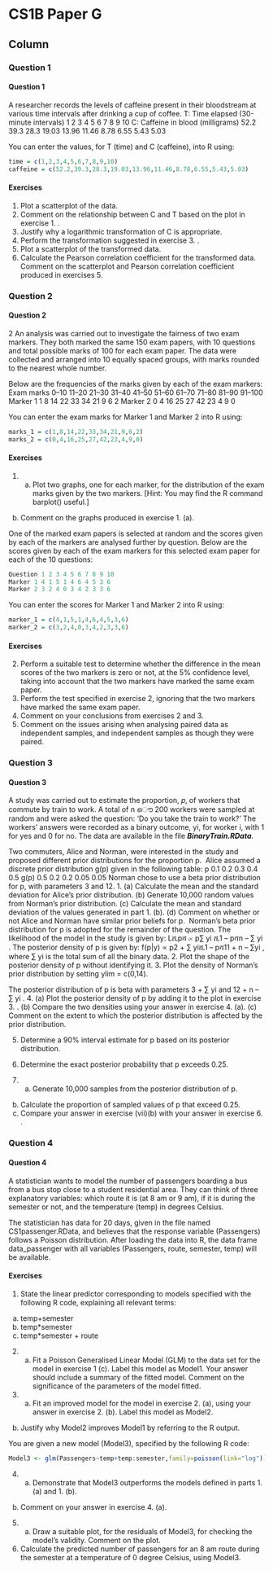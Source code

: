 CS1B Paper G {data-navmenu="R for Actuarial Statistics"}
==============================================================

Column {.tabset}
--------------------------------

### Question 1

<h4>Question  1</h4>

A researcher records the levels of caffeine present in their bloodstream at various time 
intervals after drinking a cup of coffee. 
T: Time elapsed 
(30-minute 
intervals) 
1 2 3 4 5 6 7 8 9 10 
C: Caffeine in 
blood 
(milligrams) 
52.2 39.3 28.3 19.03 13.96 11.46 8.78 6.55 5.43 5.03 
 
You can enter the values, for T (time) and C (caffeine), into R using: 

```r
time = c(1,2,3,4,5,6,7,8,9,10) 
caffeine = c(52.2,39.3,28.3,19.03,13.96,11.46,8.78,6.55,5.43,5.03)
```
#### Exercises

1. Plot a scatterplot of the data. 
2. Comment on the relationship between C and T based on the plot in exercise  1. . 
3. Justify why a logarithmic transformation of C is appropriate. 
4. Perform the transformation suggested in exercise  3. . 
5. Plot a scatterplot of the transformed data. 
6. Calculate the Pearson correlation coefficient for the transformed data. Comment on the scatterplot and Pearson correlation coefficient 
produced in exercises 5.

### Question 2

<h4>Question  2</h4>
2 An analysis was carried out to investigate the fairness of two exam markers. 
They both marked the same 150 exam papers, with 10 questions and total possible marks of 
100 for each exam paper. The data were collected and arranged into 10 equally spaced groups, with marks rounded to the nearest whole number. 

Below are the frequencies of the marks given by each of the exam markers: 
Exam marks 0–10 11–20 21–30 31–40 41–50 51–60 61–70 71–80 81–90 91–100
Marker 1 1 8 14 22 33 34 21 9 6 2 
Marker 2 0 4 16 25 27 42 23 4 9 0 
 
You can enter the exam marks for Marker 1 and Marker 2 into R using: 
```r
marks_1 = c(1,8,14,22,33,34,21,9,6,2) 
marks_2 = c(0,4,16,25,27,42,23,4,9,0)  
```
#### Exercises
1.  (a) Plot two graphs, one for each marker, for the distribution of the exam 
marks given by the two markers. 
[Hint: You may find the R command barplot() useful.] 
(b) Comment on the graphs produced in exercise  1. (a). 


One of the marked exam papers is selected at random and the scores given by each of 
the markers are analysed further by question. Below are the scores given by each of 
the exam markers for this selected exam paper for each of the 10 questions: 
```r
Question 1 2 3 4 5 6 7 8 9 10 
Marker 1 4 1 5 1 4 6 4 5 3 6 
Marker 2 3 2 4 0 3 4 2 3 3 6 
```
You can enter the scores for Marker 1 and Marker 2 into R using: 

```r
marker_1 = c(4,1,5,1,4,6,4,5,3,6) 
marker_2 = c(3,2,4,0,3,4,2,3,3,6) 
```

#### Exercises

2. Perform a suitable test to determine whether the difference in the mean scores of the two markers is zero or not, at the 5% confidence level, taking into 
account that the two markers have marked the same exam paper. 
3. Perform the test specified in exercise 2, ignoring that the two markers have marked the same exam paper. 
4.  Comment on your conclusions from exercises 2 and 3. 
5.  Comment on the issues arising when analysing paired data as independent samples, and independent samples as though they were paired. 


### Question 3

<h4>Question  3</h4>
A study was carried out to estimate the proportion, 𝑝, of workers that commute by train to work. A total of n ൌ 200 workers were sampled at random and were asked the 
question: ‘Do you take the train to work?’ The workers’ answers were recorded as a binary outcome, yi, for worker i, with 1 for yes and 0 for no. The data are available in 
the file ***BinaryTrain.RData***.
<p>
Two commuters, Alice and Norman, were interested in the study and proposed 
different prior distributions for the proportion p. 
Alice assumed a discrete prior distribution g(p) given in the following table: 
p 0.1 0.2 0.3 0.4 0.5 
g(p) 0.5 0.2 0.2 0.05 0.05 
Norman chose to use a beta prior distribution for p, with parameters 3 and 12. 
1.  (a) Calculate the mean and the standard deviation for Alice’s prior
distribution. 
(b) Generate 10,000 random values from Norman’s prior distribution. 
(c) Calculate the mean and standard deviation of the values generated in
part 1. (b). 
(d) Comment on whether or not Alice and Norman have similar prior 
beliefs for p. 
Norman’s beta prior distribution for p is adopted for the remainder of the question. 
The likelihood of the model in the study is given by: 
Lሺpሻ ∝ p∑ yi ሺ1 – pሻn – ∑ yi . 
The posterior density of p is given by: 
f(p|y) ∝ p2 + ∑ yiሺ1 – pሻ11 + n – ∑yi ,
where ∑ yi is the total sum of all the binary data. 
2.  Plot the shape of the posterior density of p without identifying it. 
3.  Plot the density of Norman’s prior distribution by setting ylim = c(0,14). 
 
The posterior distribution of p is beta with parameters 3 + ∑ yi and 12 + n – ∑ yi
. 
4.  (a) Plot the posterior density of p by adding it to the plot in exercise  3. . 
(b) Compare the two densities using your answer in exercise  4. (a). 
(c) Comment on the extent to which the posterior distribution is affected 
by the prior distribution. 

5.  Determine a 90% interval estimate for p based on its posterior distribution. 
 
6.  Determine the exact posterior probability that p exceeds 0.25. 
7. (a) Generate 10,000 samples from the posterior distribution of p. 
(b) Calculate the proportion of sampled values of p that exceed 0.25. 
(c) Compare your answer in exercise  (vii)(b) with your answer in exercise  6. . 

### Question 4

<h4>Question  4</h4>
A statistician wants to model the number of passengers boarding a bus from a bus stop close to a student residential area. They can think of three explanatory variables: 
which route it is (at 8 am or 9 am), if it is during the semester or not, and the temperature (temp) in degrees Celsius. 
<p>
The statistician has data for 20 days, given in the file named CS1passenger.RData, and believes that the response variable (Passengers) follows a Poisson distribution. 
After loading the data into R, the data frame data_passenger with all variables (Passengers, route, 
semester, temp) will be available. 

#### Exercises
1.  State the linear predictor corresponding to models specified with the following 
R code, explaining all relevant terms: 
(a) temp+semester 
(b) temp*semester 
(c) temp*semester + route 

2.  (a) Fit a Poisson Generalised Linear Model (GLM) to the data set for the 
model in exercise 1 (c). 
Label this model as Model1. Your answer should include a summary of the fitted model. Comment on the significance of the parameters of the model fitted. 

3.  (a) Fit an improved model for the model in exercise  2. (a), using your answer 
in exercise  2. (b). Label this model as Model2. 
(b) Justify why Model2 improves Model1 by referring to the R output. 

You are given a new model (Model3), specified by the following R code: 

```r
Model3 <- glm(Passengers~temp+temp:semester,family=poisson(link="log"))
```
4.  (a) Demonstrate that Model3 outperforms the models defined in 
parts 1. (a) and 1. (b). 
(b) Comment on your answer in exercise  4. (a). 
5.  (a) Draw a suitable plot, for the residuals of Model3, for checking the 
model’s validity. Comment on the plot. 

6.  Calculate the predicted number of passengers for an 8 am route during the 
semester at a temperature of 0 degree Celsius, using Model3. 

